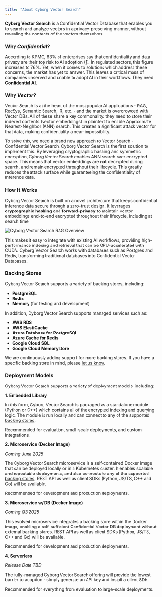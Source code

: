 ```yaml
---
title: "About Cyborg Vector Search"
---
```


**Cyborg Vector Search** is a Confidential Vector Database that enables you to search and analyze vectors in a privacy-preserving manner, without revealing the contents of the vectors themselves. 

### Why *Confidential*?

According to KPMG, 63% of enterprises say that confidentiality and data privacy are their top risk to AI adoption ([1](https://iapp.org/resources/article/consumer-perspectives-of-privacy-and-ai/)). In regulated sectors, this figure increases to 76%. Yet, when it comes to solutions which address these concerns, the market has yet to answer. This leaves a critical mass of companies unserved and unable to adopt AI in their workflows. They need **Confidential AI**.

### Why *Vector*?

Vector Search is at the heart of the most popular AI applications - RAG, RecSys, Semantic Search, IR, etc. - and the market is overcrowded with Vector DBs. All of these share a key commonality: they need to store their indexed contents (vector embeddings) in plaintext to enable Approximate Nearest-Neighbor (ANN) search. This creates a significant attack vector for that data, making confidentiality a near-impossibility.

To solve this, we need a brand new approach to Vector Search - Confidential Vector Search. Cyborg Vector Search is the first solution to implement this. By leveraging cryptographic hashing and symmetric encryption, Cyborg Vector Search enables ANN search over encrypted space. This means that vector embeddings are **not** decrypted during search, and remain encrypted throughout their lifecycle. This greatly reduces the attack surface while guaranteeing the confidentiality of inference data.

### How It Works

Cyborg Vector Search is built on a novel architecture that keeps confidential inference data secure through a zero-trust design. It leverages **cryptographic hashing** and **forward-privacy** to maintain vector embeddings end-to-end encrypted throughout their lifecycle, including at search time. 

<img src="/images/cyborg-vector-search-search-overview.png" alt="Cyborg Vector Search RAG Overview" />

This makes it easy to integrate with existing AI workflows, providing high-performance indexing and retrieval that can be GPU-accelerated with CUDA. Cyborg Vector Search works with databases such as Postgres and Redis, transforming traditional databases into Confidential Vector Databases.

### Backing Stores

Cyborg Vector Search supports a variety of backing stores, including:

- **PostgreSQL**
- **Redis**
- **Memory** (for testing and development)

In addition, Cyborg Vector Search supports managed services such as:

- **AWS RDS**
- **AWS ElastiCache**
- **Azure Database for PostgreSQL**
- **Azure Cache for Redis**
- **Google Cloud SQL**
- **Google Cloud Memorystore**

We are continuously adding support for more backing stores. If you have a specific backing store in mind, please [let us know](https://www.cyborg.co/contact).

### Deployment Models

Cyborg Vector Search supports a variety of deployment models, including:

**1. Embedded Library**

In this form, Cyborg Vector Search is packaged as a standalone module (Python or C++) which contains all of the encrypted indexing and querying logic. The module is run locally and can connect to any of the supported [backing stores](#backing-stores).

Recommended for evaluation, small-scale deployments, and custom integrations.

**2. Microservice (Docker Image)**

_Coming June 2025_

The Cyborg Vector Search microservice is a self-contained Docker image that can be deployed locally or in a Kubernetes cluster. It enables scalable and repeatable deployments, and also connects to any of the supported [backing stores](#backing-stores). REST API as well as client SDKs (Python, JS/TS, C++ and Go) will be available.

Recommended for development and production deployments.

**3. Microservice w/ DB (Docker Image)**

_Coming Q3 2025_

This evolved microservice integrates a backing store within the Docker image, enabling a self-sufficient Confidential Vector DB deployment without external backing stores. REST API as well as client SDKs (Python, JS/TS, C++ and Go) will be available.

Recommended for development and production deployments.

**4. Serverless**

_Release Date TBD_

The fully-managed Cyborg Vector Search offering will provide the lowest barrier to adoption - simply generate an API key and install a client SDK.

Recommended for everything from evaluation to large-scale deployments.